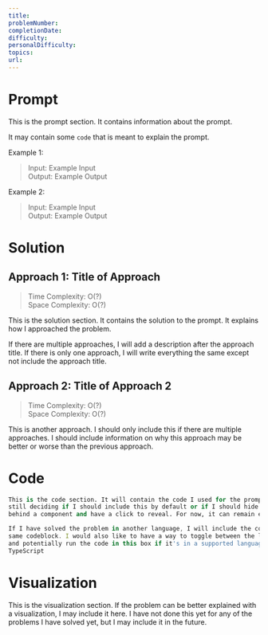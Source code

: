 ```yaml
---
title:
problemNumber:
completionDate:
difficulty:
personalDifficulty:
topics:
url:
---
```


# Prompt

This is the prompt section. It contains information about the prompt.

It may contain some `code` that is meant to explain the prompt.

Example 1:

> Input: Example Input\
> Output: Example Output

Example 2:

> Input: Example Input\
> Output: Example Output

# Solution

## Approach 1: Title of Approach

> Time Complexity: O(?)\
> Space Complexity: O(?)

This is the solution section. It contains the solution to the prompt. It
explains how I approached the problem.

If there are multiple approaches, I will add a description after the approach
title. If there is only one approach, I will write everything the same except
not include the approach title.

## Approach 2: Title of Approach 2

> Time Complexity: O(?)\
> Space Complexity: O(?)

This is another approach. I should only include this if there are multiple
approaches. I should include information on why this approach may be better or
worse than the previous approach.

# Code

```python
This is the code section. It will contain the code I used for the prompt. I am
still deciding if I should include this by default or if I should hide the code
behind a component and have a click to reveal. For now, it can remain empty.
```

```typescript
If I have solved the problem in another language, I will include the code in the
same codeblock. I would also like to have a way to toggle between the language
and potentially run the code in this box if it's in a supported language like
TypeScript
```

# Visualization

This is the visualization section. If the problem can be better explained with a
visualization, I may include it here. I have not done this yet for any of the
problems I have solved yet, but I may include it in the future.
